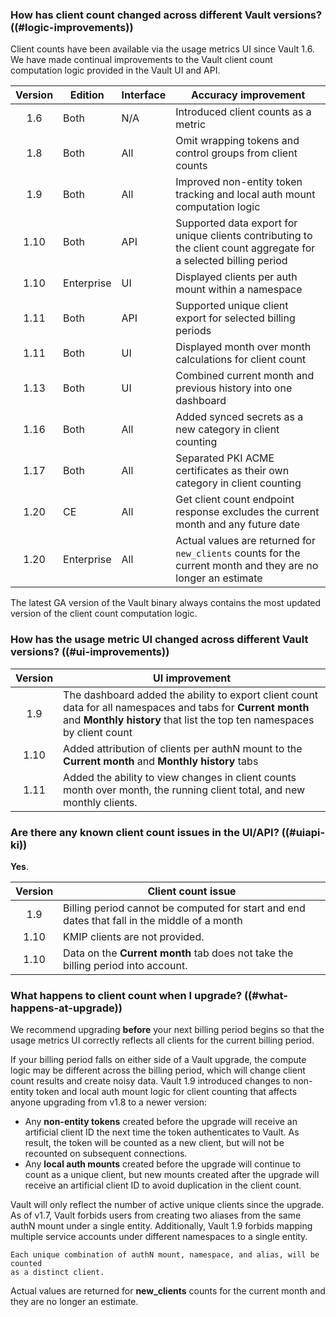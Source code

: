 ### How has client count changed across different Vault versions? ((#logic-improvements))

Client counts have been available via the usage metrics UI since Vault 1.6. We
have made continual improvements to the Vault client count computation logic
provided in the Vault UI and API.

| Version | Edition    | Interface | Accuracy improvement
| :-----: | ---------- | --------- |--------------------
| 1.6     | Both       | N/A       | Introduced client counts as a metric
| 1.8     | Both       | All       | Omit wrapping tokens and control groups from client counts
| 1.9     | Both       | All       | Improved non-entity token tracking and local auth mount computation logic
| 1.10    | Both       | API       | Supported data export for unique clients contributing to the client count aggregate for a selected billing period
| 1.10    | Enterprise | UI        | Displayed clients per auth mount within a namespace
| 1.11    | Both       | API       | Supported unique client export for selected billing periods
| 1.11    | Both       | UI        | Displayed month over month calculations for client count
| 1.13    | Both       | UI        | Combined current month and previous history into one dashboard
| 1.16    | Both       | All       | Added synced secrets as a new category in client counting
| 1.17    | Both       | All       | Separated PKI ACME certificates as their own category in client counting
| 1.20    | CE         | All       | Get client count endpoint response excludes the current month and any future date
| 1.20    | Enterprise | All       | Actual values are returned for `new_clients` counts for the current month and they are no longer an estimate

The latest GA version of the Vault binary always contains the most updated
version of the client count computation logic.

### How has the usage metric UI changed across different Vault versions? ((#ui-improvements))

| Version | UI improvement
| :-----: | -----------------------------
| 1.9     | The dashboard added the ability to export client count data for all namespaces and tabs for **Current month** and **Monthly history** that list the top ten namespaces by client count
| 1.10    | Added attribution of clients per authN mount to the **Current month** and **Monthly history** tabs
| 1.11    | Added the ability to view changes in client counts month over month, the running client total, and new monthly clients.

### Are there any known client count issues in the UI/API? ((#uiapi-ki))

**Yes**.

| Version | Client count issue
| :-----: | -----------------------------
| 1.9     | Billing period cannot be computed for start and end dates that fall in the middle of a month
| 1.10    | KMIP clients are not provided.
| 1.10    | Data on the **Current month** tab does not take the billing period into account.

### What happens to client count when I upgrade? ((#what-happens-at-upgrade))

We recommend upgrading **before** your next billing period begins so that the
usage metrics UI correctly reflects all clients for the current billing period.

<Warning heading="Time your upgrade appropriately">
  If your billing period falls on either side of a Vault upgrade, the compute
  logic may be different across the billing period, which will change client
  count results and create noisy data.
</Warning>

<Tabs>
  <Tab heading="Upgrading from Vault 1.8">
    Vault 1.9 introduced changes to non-entity token and local auth mount logic
    for client counting that affects anyone upgrading from v1.8 to a newer
    version:
    <ul>
      <li>
        Any <b>non-entity tokens</b> created before the upgrade will receive an
        artificial client ID the next time the token authenticates to Vault. As
        result, the token will be counted as a new client, but will not be
        recounted on subsequent connections.
      </li>
      <li>
        Any <b>local auth mounts</b> created before the upgrade will continue to
        count as a unique client, but new mounts created after the upgrade will
        receive an artificial client ID to avoid duplication in the client count.
      </li>
    </ul>
  </Tab>

  <Tab heading="Upgrading from Vault 1.6">
    Vault will only reflect the number of active unique clients since the upgrade.
    As of v1.7, Vault forbids users from creating two aliases from the same authN
    mount under a single entity. Additionally, Vault 1.9 forbids mapping multiple
    service accounts under different namespaces to a single entity.

    Each unique combination of authN mount, namespace, and alias, will be counted
    as a distinct client.
  </Tab>

  <Tab heading="Upgrading from Vault 1.19+ent">
    Actual values are returned for <b>new_clients</b> counts for the current month and they are no longer an estimate.
  </Tab>
</Tabs>
